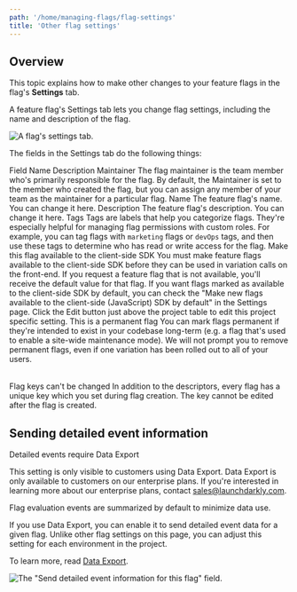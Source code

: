 ```yaml
---
path: '/home/managing-flags/flag-settings'
title: 'Other flag settings'
---
```


## Overview

This topic explains how to make other changes to your feature flags in the flag's **Settings** tab.

A feature flag's Settings tab lets you change flag settings, including the name and description of the flag.

![A flag's settings tab.](../../images/flag-settings.png)

The fields in the Settings tab do the following things:

<Table>
  <TableHeader>
    <TableHeadCell>Field Name</TableHeadCell>
    <TableHeadCell>Description</TableHeadCell>
  </TableHeader>
  <TableBody>
    <TableRow>
      <TableCell>Maintainer</TableCell>
      <TableCell>
        The flag maintainer is the team member who's primarily responsible for the flag. By default, the Maintainer is
        set to the member who created the flag, but you can assign any member of your team as the maintainer for a
        particular flag.
      </TableCell>
    </TableRow>
    <TableRow>
      <TableCell>Name</TableCell>
      <TableCell>The feature flag's name. You can change it here.</TableCell>
    </TableRow>
    <TableRow>
      <TableCell>Description</TableCell>
      <TableCell>The feature flag's description. You can change it here.</TableCell>
    </TableRow>
    <TableRow>
      <TableCell>Tags</TableCell>
      <TableCell>
        Tags are labels that help you categorize flags. They're especially helpful for managing flag permissions with
        custom roles. For example, you can tag flags with <code>marketing</code> flags or <code>devOps</code> tags, and
        then use these tags to determine who has read or write access for the flag.
      </TableCell>
    </TableRow>
    <TableRow>
      <TableCell>Make this flag available to the client-side SDK</TableCell>
      <TableCell>
        You must make feature flags available to the client-side SDK before they can be used in variation calls on the
        front-end. If you request a feature flag that is not available, you'll receive the default value for that flag.
        If you want flags marked as available to the client-side SDK by default, you can check the "Make new flags
        available to the client-side (JavaScript) SDK by default" in the Settings page. Click the Edit button just above
        the project table to edit this project specific setting.
      </TableCell>
    </TableRow>
    <TableRow>
      <TableCell>This is a permanent flag</TableCell>
      <TableCell>
        You can mark flags permanent if they're intended to exist in your codebase long-term (e.g. a flag that's used to
        enable a site-wide maintenance mode). We will not prompt you to remove permanent flags, even if one variation
        has been rolled out to all of your users.
      </TableCell>
    </TableRow>
  </TableBody>
</Table>
<Callout intent="info">
  <CalloutTitle>Flag keys can't be changed</CalloutTitle>
  <CalloutDescription>
    In addition to the descriptors, every flag has a unique key which you set during flag creation. The key cannot be
    edited after the flag is created.
  </CalloutDescription>
</Callout>

## Sending detailed event information

<Callout intent="info">
  <CalloutTitle>Detailed events require Data Export</CalloutTitle>
  <CalloutDescription>

This setting is only visible to customers using Data Export. Data Export is only available to customers on our
enterprise plans. If you're interested in learning more about our enterprise plans, contact
[sales@launchdarkly.com](mailto:sales@launchdarkly.com?Subject=Data%20Export).

  </CalloutDescription>
</Callout>

Flag evaluation events are summarized by default to minimize data use.

If you use Data Export, you can enable it to send detailed event data for a given flag. Unlike other flag settings on this page, you can adjust this setting for each environment in the project.

To learn more, read [Data Export](/integrations/data-export).

![The "Send detailed event information for this flag" field.](../../images/env-settings-event-info.png)

